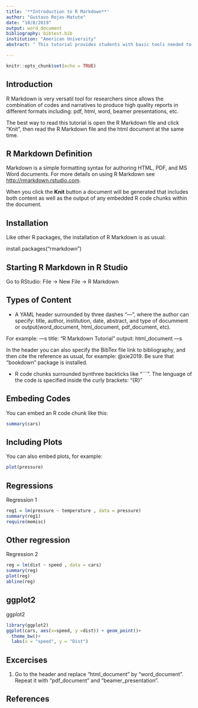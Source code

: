 ```yaml
---
title: '**Introduction to R Markdown**'
author: "Gustavo Rojas-Matute"
date: "10/8/2019"
output: word_document
bibliography: bibtest.bib
institution: "American University"
abstract: " This tutorial provides students with basic tools needed to work with R Markdown."

---
```


```r
knitr::opts_chunk$set(echo = TRUE)
```
## Introduction 

R Markdown is very versatil tool for researchers since allows the combination of codes and narratives to produce high quality reports in different formats including: pdf, html, word, beamer presentations, etc.

The best way to read this tutorial is open the R Markdown file and click "Knit", then read the R Markdown file and the html document at the same time. 

## R Markdown Definition

Markdown is a simple formatting syntax for authoring HTML, PDF, and MS Word documents. For more details on using R Markdown see <http://rmarkdown.rstudio.com>.

When you click the **Knit** button a document will be generated that includes both content as well as the output of any embedded R code chunks within the document. 

## Installation

Like other R packages, the installation of R Markdown is as usual:

install.packages("rmarkdown")


## Starting R Markdown in R Studio

Go to RStudio: File -> New File -> R Markdown

## Types of Content

* A YAML header surrounded by three dashes "---", where the author can specify: title, author, institution, date, abstract, and type of documment or output(word_document, html_document, pdf_document, etc). 

For example:
---s 
title: "R Markdown Tutorial"
output: html_document 
---s

In the header you can also specify the BibTex file link to bibliography, and then cite the reference as usual, for example: @xie2019. Be sure that "bookdown" package is installed. 

* R code chunks surrounded bynthree backticks like "```". The lenguage of the code is specified inside the curly brackets: "{R}"



## Embeding Codes

You can embed an R code chunk like this:

```r
summary(cars)
```



## Including Plots

You can also embed plots, for example:

```r
plot(pressure)
```

## Regressions
Regression 1

```r
reg1 = lm(pressure ~ temperature , data = pressure)
summary(reg1)
require(memisc)
```


## Other regression
Regression 2
```r
reg = lm(dist ~ speed , data = cars)
summary(reg)
plot(reg)
abline(reg)
```

## ggplot2

ggplot2 
```r
library(ggplot2)
ggplot(cars, aes(x=speed, y =dist)) + geom_point()+
  theme_bw()+
  labs(x = "speed", y = "Dist")
```

## Excercises

1. Go to the header and replace "html_document" by "word_document". Repeat it with "pdf_document" and "beamer_presentation".




## **References**


